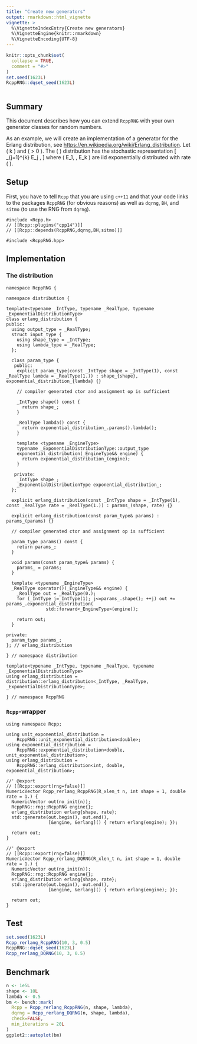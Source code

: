 ```yaml
---
title: "Create new generators"
output: rmarkdown::html_vignette
vignette: >
  %\VignetteIndexEntry{Create new generators}
  %\VignetteEngine{knitr::rmarkdown}
  %\VignetteEncoding{UTF-8}
---
```


```r
knitr::opts_chunk$set(
  collapse = TRUE,
  comment = "#>"
)
set.seed(1623L)
RcppRNG::dqset_seed(1623L)
```

```Rcpp
```

## Summary

This document describes how you can extend `RcppRNG` with your own generator classes for random
numbers.

As an example, we will create an implementation of a generator for the Erlang distribution, see [https://en.wikipedia.org/wiki/Erlang_distribution](https://en.wikipedia.org/wiki/Erlang_distribution).
Let \( k \in \mathbb{N} \) and \( \lambda > 0 \). The \( \mathrm{Erlang}{(k, \lambda)} \) distribution
has the stochastic representation
\[
  \sum_{j=1}^{k} E_j ,
\]
where \( E_1, \ldots, E_k \) are iid exponentially distributed with rate \( \lambda \).


## Setup

First, you have to tell `Rcpp` that you are using `c++11` and that your code links to the
packages `RcppRNG` (for obvious reasons) as well as `dqrng`, `BH`, and `sitmo` (to use the RNG from
`dqrng`).

```Rcpp
#include <Rcpp.h>
// [[Rcpp::plugins("cpp14")]]
// [[Rcpp::depends(RcppRNG,dqrng,BH,sitmo)]]

#include <RcppRNG.hpp>
```


## Implementation

### The distribution

```Rcpp
namespace RcppRNG {

namespace distribution {

template<typename _IntType, typename _RealType, typename _ExponentialDistributionType>
class erlang_distribution {
public:
  using output_type = _RealType;
  struct input_type {
    using shape_type = _IntType;
    using lambda_type = _RealType;
  };

  class param_type {
   public:
    explicit param_type(const _IntType shape = _IntType(1), const _RealType lambda = _RealType(1.)) : shape_{shape}, exponential_distribution_{lambda} {}

    // compiler generated ctor and assignment op is sufficient

    _IntType shape() const {
      return shape_;
    }

    _RealType lambda() const {
      return exponential_distribution_.params().lambda();
    }

    template <typename _EngineType>
    typename _ExponentialDistributionType::output_type
    exponential_distribution(_EngineType&& engine) {
      return exponential_distribution_(engine);
    }

   private:
    _IntType shape_;
    _ExponentialDistributionType exponential_distribution_;
  };

  explicit erlang_distribution(const _IntType shape = _IntType(1), const _RealType rate = _RealType(1.)) : params_(shape, rate) {}

  explicit erlang_distribution(const param_type& params) : params_(params) {}

  // compiler generated ctor and assignment op is sufficient

  param_type params() const {
    return params_;
  }

  void params(const param_type& params) {
    params_ = params;
  }

  template <typename _EngineType>
  _RealType operator()(_EngineType&& engine) {
    _RealType out = _RealType(0.);
    for (_IntType j=_IntType(1); j<=params_.shape(); ++j) out += params_.exponential_distribution(
               std::forward<_EngineType>(engine));

    return out;
  }

private:
  param_type params_;
}; // erlang_distribution

} // namespace distribution

template<typename _IntType, typename _RealType, typename _ExponentialDistributionType>
using erlang_distribution = distribution::erlang_distribution<_IntType, _RealType, _ExponentialDistributionType>;

} // namespace RcppRNG
```


### `Rcpp`-wrapper

```Rcpp
using namespace Rcpp;

using unit_exponential_distribution =
    RcppRNG::unit_exponential_distribution<double>;
using exponential_distribution =
    RcppRNG::exponential_distribution<double, unit_exponential_distribution>;
using erlang_distribution =
    RcppRNG::erlang_distribution<int, double, exponential_distribution>;

//' @export
// [[Rcpp::export(rng=false)]]
NumericVector Rcpp_rerlang_RcppRNG(R_xlen_t n, int shape = 1, double rate = 1.) {
  NumericVector out(no_init(n));
  RcppRNG::rng::RcppRNG engine{};
  erlang_distribution erlang{shape, rate};
  std::generate(out.begin(), out.end(),
                [&engine, &erlang]() { return erlang(engine); });

  return out;
}

//' @export
// [[Rcpp::export(rng=false)]]
NumericVector Rcpp_rerlang_DQRNG(R_xlen_t n, int shape = 1, double rate = 1.) {
  NumericVector out(no_init(n));
  RcppRNG::rng::RcppRNG engine{};
  erlang_distribution erlang{shape, rate};
  std::generate(out.begin(), out.end(),
                [&engine, &erlang]() { return erlang(engine); });

  return out;
}
```

## Test

```r
set.seed(1623L)
Rcpp_rerlang_RcppRNG(10, 3, 0.5)
RcppRNG::dqset_seed(1623L)
Rcpp_rerlang_DQRNG(10, 3, 0.5)
```


## Benchmark

```r
n <- 1e5L
shape <- 10L
lambda <- 0.5
bm <- bench::mark(
  Rcpp = Rcpp_rerlang_RcppRNG(n, shape, lambda),
  dqrng = Rcpp_rerlang_DQRNG(n, shape, lambda),
  check=FALSE,
  min_iterations = 20L
)
ggplot2::autoplot(bm)
```
